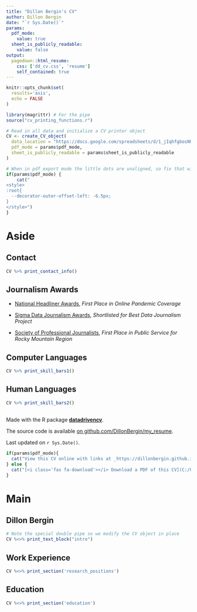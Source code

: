 ```yaml
---
title: "Dillon Bergin's CV"
author: Dillon Bergin
date: "`r Sys.Date()`"
params:
  pdf_mode:
    value: true
  sheet_is_publicly_readable:
    value: false
output:
  pagedown::html_resume:
    css: ['dd_cv.css', 'resume']
    self_contained: true
---
```


```r
knitr::opts_chunk$set(
  results='asis', 
  echo = FALSE
)

library(magrittr) # For the pipe
source("cv_printing_functions.r")

# Read in all data and initialize a CV printer object
CV <- create_CV_object(
  data_location = "https://docs.google.com/spreadsheets/d/1_jIqhfgbosNUrRqRKxi3Z7xMU4bFXyCV1kbFUH9d3Mk/edit?usp=sharing",  
  pdf_mode = params$pdf_mode,
  sheet_is_publicly_readable = params$sheet_is_publicly_readable
)

```


```r
# When in pdf export mode the little dots are unaligned, so fix that with some conditional CSS.
if(params$pdf_mode) {
    cat("
<style>
:root{
  --decorator-outer-offset-left: -6.5px;
}
</style>")
}
```


Aside
================================================================================
Contact {#contact}
--------------------------------------------------------------------------------

```r
CV %>% print_contact_info()
```

Journalism Awards {#awards}
--------------------------------------------------------------------------------
- [National Headliner Awards](https://www.muckrock.com/news/archives/2022/may/02/muckrock-wins-headliners/), *First Place in Online Pandemic Coverage*

- [Sigma Data Journalism Awards](https://brown.columbia.edu/uncounted-shortlisted-for-best-data-project-by-the-sigma-awards/), *Shortlisted for Best Data Journalism Project*

- [Society of Professional Journalists](https://twitter.com/SearchlightNM/status/1513993070735335425), *First Place in Public Service for Rocky Mountain Region*


Computer Languages {#skills1}
--------------------------------------------------------------------------------

```r
CV %>% print_skill_bars1()
```

Human Languages {#skills2}
--------------------------------------------------------------------------------

```r
CV %>% print_skill_bars2()

```


{#nothing}
--------------------------------------------------------------------------------
Made with the R package [**datadrivencv**](https://github.com/nstrayer/datadrivencv). 

The source code is available [on github.com/DillonBergin/my_resume](https://github.com/DillonBergin/my_resume).

Last updated on `r Sys.Date()`.

```r
if(params$pdf_mode){
  cat("View this CV online with links at _https://dillonbergin.github.io/my_resume/_")
} else {
  cat("[<i class='fas fa-download'></i> Download a PDF of this CV](C:/Users/newsd/home/personal/resume/my_resume/my_resume.pdf/C:/Users/newsd/home/personal/resume/my_resume/C:/Users/newsd/home/personal/resume/my_resume)")
}
```

Main
================================================================================

Dillon Bergin {#title}
--------------------------------------------------------------------------------

```r
# Note the special double pipe so we modify the CV object in place
CV %<>% print_text_block("intro") 
```

Work Experience {data-icon=newspaper data-concise=true}
--------------------------------------------------------------------------------

```r
CV %<>% print_section('research_positions')
```



Education {data-icon=graduation-cap data-concise=true}
--------------------------------------------------------------------------------

```r
CV %<>% print_section('education')
```





